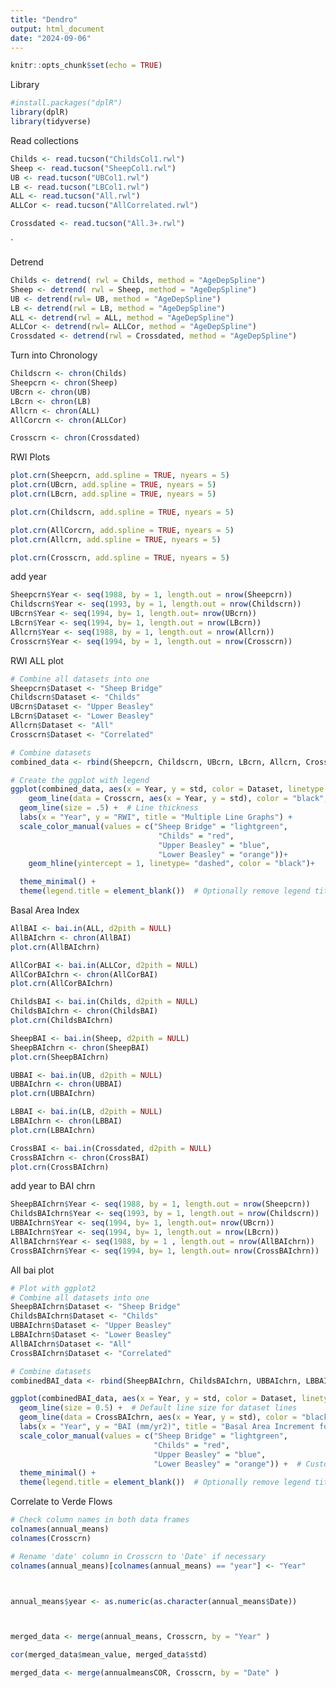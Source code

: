```yaml
---
title: "Dendro"
output: html_document
date: "2024-09-06"
---
```


```r
knitr::opts_chunk$set(echo = TRUE)
```


Library
```r
#install.packages("dplR")
library(dplR)
library(tidyverse)
```

Read collections
```r
Childs <- read.tucson("ChildsCol1.rwl")
Sheep <- read.tucson("SheepCol1.rwl")
UB <- read.tucson("UBCol1.rwl")
LB <- read.tucson("LBCol1.rwl")
ALL <- read.tucson("All.rwl")
ALLCor <- read.tucson("AllCorrelated.rwl")

Crossdated <- read.tucson("All.3+.rwl")
```

`

Detrend
```r
Childs <- detrend( rwl = Childs, method = "AgeDepSpline")
Sheep <- detrend( rwl = Sheep, method = "AgeDepSpline")
UB <- detrend(rwl= UB, method = "AgeDepSpline")
LB <- detrend(rwl = LB, method = "AgeDepSpline")
ALL <- detrend(rwl = ALL, method = "AgeDepSpline")
ALLCor <- detrend(rwl= ALLCor, method = "AgeDepSpline")
Crossdated <- detrend(rwl = Crossdated, method = "AgeDepSpline")
```

Turn into Chronology
```r
Childscrn <- chron(Childs)
Sheepcrn <- chron(Sheep)
UBcrn <- chron(UB)
LBcrn <- chron(LB)
Allcrn <- chron(ALL)
AllCorcrn <- chron(ALLCor)

Crosscrn <- chron(Crossdated)

```


RWI Plots
```r
plot.crn(Sheepcrn, add.spline = TRUE, nyears = 5)
plot.crn(UBcrn, add.spline = TRUE, nyears = 5)
plot.crn(LBcrn, add.spline = TRUE, nyears = 5)

plot.crn(Childscrn, add.spline = TRUE, nyears = 5)

plot.crn(AllCorcrn, add.spline = TRUE, nyears = 5)
plot.crn(Allcrn, add.spline = TRUE, nyears = 5)

plot.crn(Crosscrn, add.spline = TRUE, nyears = 5)


```

add year
```r
Sheepcrn$Year <- seq(1988, by = 1, length.out = nrow(Sheepcrn))
Childscrn$Year <- seq(1993, by = 1, length.out = nrow(Childscrn))
UBcrn$Year <- seq(1994, by= 1, length.out= nrow(UBcrn))
LBcrn$Year <- seq(1994, by= 1, length.out = nrow(LBcrn))
Allcrn$Year <- seq(1988, by = 1, length.out = nrow(Allcrn))
Crosscrn$Year <- seq(1994, by = 1, length.out = nrow(Crosscrn))

```

RWI ALL plot
```r

# Combine all datasets into one
Sheepcrn$Dataset <- "Sheep Bridge"
Childscrn$Dataset <- "Childs"
UBcrn$Dataset <- "Upper Beasley"
LBcrn$Dataset <- "Lower Beasley"
Allcrn$Dataset <- "All"
Crosscrn$Dataset <- "Correlated"

# Combine datasets
combined_data <- rbind(Sheepcrn, Childscrn, UBcrn, LBcrn, Allcrn, Crosscrn)

# Create the ggplot with legend
ggplot(combined_data, aes(x = Year, y = std, color = Dataset, linetype = Dataset)) +
    geom_line(data = Crosscrn, aes(x = Year, y = std), color = "black", size = 1) +  # Thicker black line
  geom_line(size = .5) +  # Line thickness
  labs(x = "Year", y = "RWI", title = "Multiple Line Graphs") +
  scale_color_manual(values = c("Sheep Bridge" = "lightgreen", 
                                 "Childs" = "red", 
                                 "Upper Beasley" = "blue", 
                                 "Lower Beasley" = "orange"))+
    geom_hline(yintercept = 1, linetype= "dashed", color = "black")+

  theme_minimal() +
  theme(legend.title = element_blank())  # Optionally remove legend title

```



Basal Area Index

```r
AllBAI <- bai.in(ALL, d2pith = NULL)
AllBAIchrn <- chron(AllBAI)
plot.crn(AllBAIchrn)

AllCorBAI <- bai.in(ALLCor, d2pith = NULL)
AllCorBAIchrn <- chron(AllCorBAI)
plot.crn(AllCorBAIchrn)

ChildsBAI <- bai.in(Childs, d2pith = NULL)
ChildsBAIchrn <- chron(ChildsBAI)
plot.crn(ChildsBAIchrn)

SheepBAI <- bai.in(Sheep, d2pith = NULL)
SheepBAIchrn <- chron(SheepBAI)
plot.crn(SheepBAIchrn)

UBBAI <- bai.in(UB, d2pith = NULL)
UBBAIchrn <- chron(UBBAI)
plot.crn(UBBAIchrn)

LBBAI <- bai.in(LB, d2pith = NULL)
LBBAIchrn <- chron(LBBAI)
plot.crn(LBBAIchrn)

CrossBAI <- bai.in(Crossdated, d2pith = NULL)
CrossBAIchrn <- chron(CrossBAI)
plot.crn(CrossBAIchrn)
```

add year to BAI chrn
```r
SheepBAIchrn$Year <- seq(1988, by = 1, length.out = nrow(Sheepcrn))
ChildsBAIchrn$Year <- seq(1993, by = 1, length.out = nrow(Childscrn))
UBBAIchrn$Year <- seq(1994, by= 1, length.out= nrow(UBcrn))
LBBAIchrn$Year <- seq(1994, by= 1, length.out = nrow(LBcrn))
AllBAIchrn$Year <- seq(1988, by = 1 , length.out = nrow(AllBAIchrn))
CrossBAIchrn$Year <- seq(1994, by= 1, length.out= nrow(CrossBAIchrn))
```

All bai plot


```r
# Plot with ggplot2
# Combine all datasets into one
SheepBAIchrn$Dataset <- "Sheep Bridge"
ChildsBAIchrn$Dataset <- "Childs"
UBBAIchrn$Dataset <- "Upper Beasley"
LBBAIchrn$Dataset <- "Lower Beasley"
AllBAIchrn$Dataset <- "All"
CrossBAIchrn$Dataset <- "Correlated"

# Combine datasets
combinedBAI_data <- rbind(SheepBAIchrn, ChildsBAIchrn, UBBAIchrn, LBBAIchrn, AllBAIchrn, CrossBAIchrn)

ggplot(combinedBAI_data, aes(x = Year, y = std, color = Dataset, linetype = Dataset)) +
  geom_line(size = 0.5) +  # Default line size for dataset lines
  geom_line(data = CrossBAIchrn, aes(x = Year, y = std), color = "black", size = 1) +  # Thicker black line
  labs(x = "Year", y = "BAI (mm/yr2)", title = "Basal Area Increment for all sites") +
  scale_color_manual(values = c("Sheep Bridge" = "lightgreen", 
                                "Childs" = "red", 
                                "Upper Beasley" = "blue", 
                                "Lower Beasley" = "orange")) +  # Custom colors
  theme_minimal() +
  theme(legend.title = element_blank())  # Optionally remove legend title

```

Correlate to Verde Flows

```r


# Check column names in both data frames
colnames(annual_means)
colnames(Crosscrn)

# Rename 'date' column in Crosscrn to 'Date' if necessary
colnames(annual_means)[colnames(annual_means) == "year"] <- "Year"



annual_means$year <- as.numeric(as.character(annual_means$Date))



merged_data <- merge(annual_means, Crosscrn, by = "Year" )

cor(merged_data$mean_value, merged_data$std)

```


```r


merged_data <- merge(annualmeansCOR, Crosscrn, by = "Date" )

```




